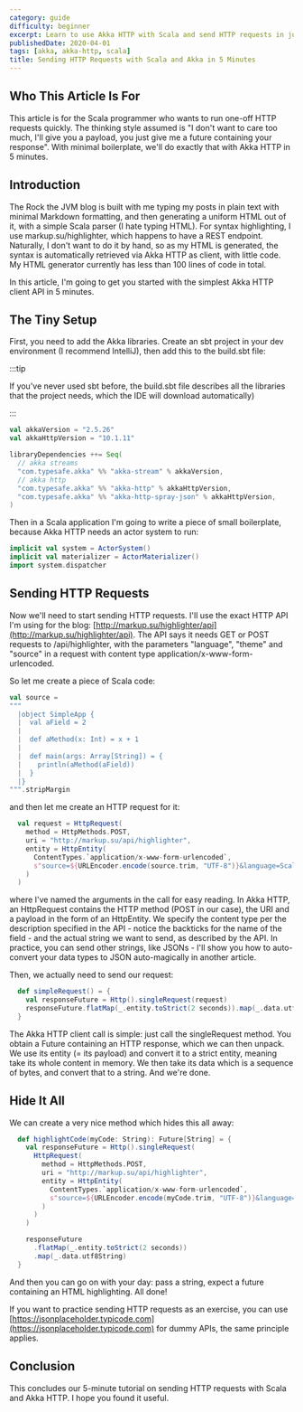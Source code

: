 ```yaml
---
category: guide
difficulty: beginner
excerpt: Learn to use Akka HTTP with Scala and send HTTP requests in just a few minutes with the Akka HTTP server DSL
publishedDate: 2020-04-01
tags: [akka, akka-http, scala]
title: Sending HTTP Requests with Scala and Akka in 5 Minutes
---
```


## Who This Article Is For

This article is for the Scala programmer who wants to run one-off HTTP requests quickly. The thinking style assumed is "I don't want to care too much, I'll give you a payload, you just give me a future containing your response". With minimal boilerplate, we'll do exactly that with Akka HTTP in 5 minutes.

## Introduction

The Rock the JVM blog is built with me typing my posts in plain text with minimal Markdown formatting, and then generating a uniform HTML out of it, with a simple Scala parser (I hate typing HTML). For syntax highlighting, I use markup.su/highlighter, which happens to have a REST endpoint. Naturally, I don't want to do it by hand, so as my HTML is generated, the syntax is automatically retrieved via Akka HTTP as client, with little code. My HTML generator currently has less than 100 lines of code in total.

In this article, I'm going to get you started with the simplest Akka HTTP client API in 5 minutes.

## The Tiny Setup

First, you need to add the Akka libraries. Create an sbt project in your dev environment (I recommend IntelliJ), then add this to the build.sbt file:

:::tip

If you've never used sbt before, the build.sbt file describes all the libraries that the project needs, which the IDE will download automatically)

:::

```scala
val akkaVersion = "2.5.26"
val akkaHttpVersion = "10.1.11"

libraryDependencies ++= Seq(
  // akka streams
  "com.typesafe.akka" %% "akka-stream" % akkaVersion,
  // akka http
  "com.typesafe.akka" %% "akka-http" % akkaHttpVersion,
  "com.typesafe.akka" %% "akka-http-spray-json" % akkaHttpVersion,
)
```

Then in a Scala application I'm going to write a piece of small boilerplate, because Akka HTTP needs an actor system to run:

```scala
implicit val system = ActorSystem()
implicit val materializer = ActorMaterializer()
import system.dispatcher
```

## Sending HTTP Requests

Now we'll need to start sending HTTP requests. I'll use the exact HTTP API I'm using for the blog: [http://markup.su/highlighter/api](http://markup.su/highlighter/api). The API says it needs GET or POST requests to /api/highlighter, with the parameters "language", "theme" and "source" in a request with content type application/x-www-form-urlencoded.

So let me create a piece of Scala code:

```scala
val source =
"""
  |object SimpleApp {
  |  val aField = 2
  |
  |  def aMethod(x: Int) = x + 1
  |
  |  def main(args: Array[String]) = {
  |    println(aMethod(aField))
  |  }
  |}
""".stripMargin
```

and then let me create an HTTP request for it:

```scala
  val request = HttpRequest(
    method = HttpMethods.POST,
    uri = "http://markup.su/api/highlighter",
    entity = HttpEntity(
      ContentTypes.`application/x-www-form-urlencoded`,
      s"source=${URLEncoder.encode(source.trim, "UTF-8")}&language=Scala&theme=Sunburst"
    )
  )
```

where I've named the arguments in the call for easy reading. In Akka HTTP, an HttpRequest contains the HTTP method (POST in our case), the URI and a payload in the form of an HttpEntity. We specify the content type per the description specified in the API - notice the backticks for the name of the field - and the actual string we want to send, as described by the API. In practice, you can send other strings, like JSONs - I'll show you how to auto-convert your data types to JSON auto-magically in another article.

Then, we actually need to send our request:

```scala
  def simpleRequest() = {
    val responseFuture = Http().singleRequest(request)
    responseFuture.flatMap(_.entity.toStrict(2 seconds)).map(_.data.utf8String).foreach(println)
  }
```

The Akka HTTP client call is simple: just call the singleRequest method. You obtain a Future containing an HTTP response, which we can then unpack. We use its entity (= its payload) and convert it to a strict entity, meaning take its whole content in memory. We then take its data which is a sequence of bytes, and convert that to a string. And we're done.

## Hide It All

We can create a very nice method which hides this all away:

```scala
  def highlightCode(myCode: String): Future[String] = {
    val responseFuture = Http().singleRequest(
      HttpRequest(
        method = HttpMethods.POST,
        uri = "http://markup.su/api/highlighter",
        entity = HttpEntity(
          ContentTypes.`application/x-www-form-urlencoded`,
          s"source=${URLEncoder.encode(myCode.trim, "UTF-8")}&language=Scala&theme=Sunburst"
        )
      )
    )

    responseFuture
      .flatMap(_.entity.toStrict(2 seconds))
      .map(_.data.utf8String)
  }
```

And then you can go on with your day: pass a string, expect a future containing an HTML highlighting. All done!

If you want to practice sending HTTP requests as an exercise, you can use [https://jsonplaceholder.typicode.com](https://jsonplaceholder.typicode.com) for dummy APIs, the same principle applies.

## Conclusion

This concludes our 5-minute tutorial on sending HTTP requests with Scala and Akka HTTP. I hope you found it useful.
